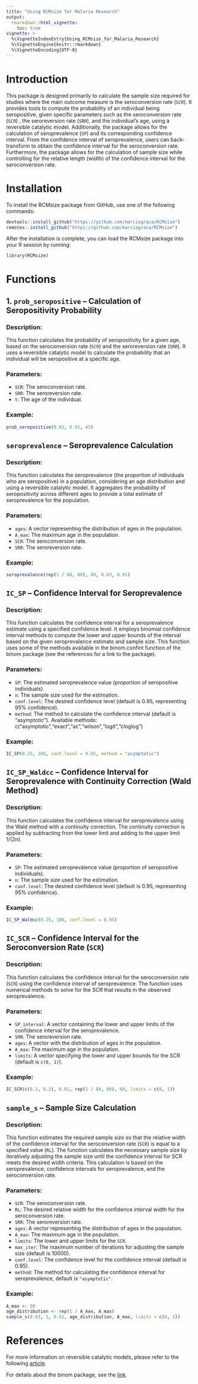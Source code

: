---
title: "Using RCMsize for Malaria Research"
output: 
  rmarkdown::html_vignette:
    toc: true
vignette: >
  %\VignetteIndexEntry{Using_RCMsize_for_Malaria_Research}
  %\VignetteEngine{knitr::rmarkdown}
  %\VignetteEncoding{UTF-8}
---


# Introduction
This package is designed primarily to calculate the sample size required for studies where the main outcome measure is the seroconversion rate (`SCR`). It provides tools to compute the probability of an individual being seropositive, given specific parameters such as the seroconversion rate (`SCR`) , the seroreversion rate (`SRR`), and the individual's age, using a reversible catalytic model.
Additionally, the package allows for the calculation of seroprevalence (`SP`) and its corresponding confidence interval. From the confidence interval of seroprevalence, users can back-transform to obtain the confidence interval for the seroconversion rate. Furthermore, the package allows for the calculation of sample size while controlling for the relative length (width) of the confidence interval for the seroconversion rate.

# Installation
To install the RCMsize package from GitHub, use one of the following commands:
```{r, eval=FALSE}
devtools::install_github("https://github.com/marciagraca/RCMsize")
remotes::install_github("https://github.com/marciagraca/RCMsize")
```
After the installation is complete, you can load the RCMsize package into your R session by running:

```{r setup}
library(RCMsize)
```
# Functions
## 1. **`prob_seropositive`** – Calculation of Seropositivity Probability

### Description:
This function calculates the probability of seropositivity for a given age, based on the seroconversion rate (`SCR`) and the seroreversion rate (`SRR`). It uses a reversible catalytic model to calculate the probability that an individual will be seropositive at a specific age.

### Parameters:
- `SCR`: The seroconversion rate.
- `SRR`: The seroreversion rate.
- `t`: The age of the individual.

### Example:


```{r}
prob_seropositive(0.03, 0.01, 45)
```

## **`seroprevalence`** – Seroprevalence Calculation

### Description:
This function calculates the seroprevalence (the proportion of individuals who are seropositive) in a population, considering an age distribution and using a reversible catalytic model. It aggregates the probability of seropositivity across different ages to provide a total estimate of seroprevalence for the population.

### Parameters:
- `ages`: A vector representing the distribution of ages in the population.
- `A_max`: The maximum age in the population.
- `SCR`: The seroconversion rate.
- `SRR`: The seroreversion rate.

### Example:

```{r}
seroprevalence(rep(1 / 80, 80), 80, 0.03, 0.01)
```

## **`IC_SP`** – Confidence Interval for Seroprevalence

### Description:
This function calculates the confidence interval for a seroprevalence estimate using a specified confidence level. It employs binomial confidence interval methods to compute the lower and upper bounds of the interval based on the given seroprevalence estimate and sample size. This function uses some of the methods available in the binom.confint function of the binom package (see the references for a link to the package).

### Parameters:
- `SP`: The estimated seroprevalence value (proportion of seropositive individuals).
- `n`: The sample size used for the estimation.
- `conf.level`: The desired confidence level (default is 0.95, representing 95% confidence).
- `method`: The method to calculate the confidence interval (default is "asymptotic"). Available methods: c("asymptotic","exact","ac","wilson","logit","cloglog")

### Example:

```{r}
IC_SP(0.25, 100, conf.level = 0.95, method = "asymptotic")
```

## **`IC_SP_Waldcc`** – Confidence Interval for Seroprevalence with Continuity Correction (Wald Method)

### Description:
This function calculates the confidence interval for seroprevalence using the Wald method with a continuity correction. The continuity correction is applied by subtracting  from the lower limit and adding to the upper limit 1/(2n).

### Parameters:
- `SP`: The estimated seroprevalence value (proportion of seropositive individuals).
- `n`: The sample size used for the estimation.
- `conf.level`: The desired confidence level (default is 0.95, representing 95% confidence).

### Example:

```{r}
IC_SP_Waldcc(0.25, 100, conf.level = 0.95)
```

## **`IC_SCR`** – Confidence Interval for the Seroconversion Rate (`SCR`)

### Description:
This function calculates the confidence interval for the seroconversion rate (`SCR`) using the confidence interval of seroprevalence. The function uses numerical methods to solve for the SCR that results in the observed seroprevalence.

### Parameters:
- `SP_interval`: A vector containing the lower and upper limits of the confidence interval for the seroprevalence.
- `SRR`: The seroreversion rate.
- `ages`: A vector with the distribution of ages in the population.
- `A_max`: The maximum age in the population.
- `limits`: A vector specifying the lower and upper bounds for the SCR (default is `c(0, 1)`).

### Example:

```{r}
IC_SCR(c(0.1, 0.2), 0.01, rep(1 / 80, 80), 80, limits = c(0, 1))
```
## **`sample_s`** – Sample Size Calculation

### Description:
This function estimates the required sample size so that the relative width of the confidence interval for the seroconversion rate (`SCR`) is equal to a specified value (`RL`). The function calculates the necessary sample size by iteratively adjusting the sample size until the confidence interval for SCR meets the desired width criteria. This calculation is based on the seroprevalence, confidence intervals for seroprevalence, and the seroconversion rate.

### Parameters:
- `SCR`: The seroconversion rate.
- `RL`: The desired relative width for the confidence interval width for the seroconversion rate.
- `SRR`: The seroreversion rate.
- `ages`: A vector representing the distribution of ages in the population.
- `A_max`: The maximum age in the population.
- `limits`: The lower and upper limits for the `SCR`.
- `max_iter`: The maximum number of iterations for adjusting the sample size (default is 10000).
- `conf.level`: The confidence level for the confidence interval (default is 0.95).
- `method`: The method for calculating the confidence interval for seroprevalence, default is `"asymptotic"`.

### Example:

```{r}
A_max <- 80
age_distribution <- rep(1 / A_max, A_max)
sample_s(0.03, 1, 0.01, age_distribution, A_max, limits = c(0, 1))
```

# References

For more information on reversible catalytic models, please refer to the following [article](https://link.springer.com/article/10.1186/s12936-015-0661-z).

For details about the binom package, see the [link](https://CRAN.R-project.org/package=binom).
